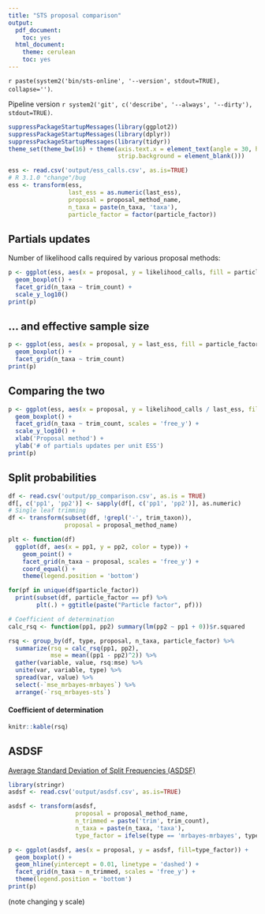 ```yaml
---
title: "STS proposal comparison"
output:
  pdf_document:
    toc: yes
  html_document:
    theme: cerulean
    toc: yes
---
```


`r paste(system2('bin/sts-online', '--version', stdout=TRUE), collapse='')`.

Pipeline version `r system2('git', c('describe', '--always', '--dirty'), stdout=TRUE)`.

```r
suppressPackageStartupMessages(library(ggplot2))
suppressPackageStartupMessages(library(dplyr))
suppressPackageStartupMessages(library(tidyr))
theme_set(theme_bw(16) + theme(axis.text.x = element_text(angle = 30, hjust = 1),
                               strip.background = element_blank()))

ess <- read.csv('output/ess_calls.csv', as.is=TRUE)
# R 3.1.0 "change"/bug
ess <- transform(ess,
                 last_ess = as.numeric(last_ess),
                 proposal = proposal_method_name,
                 n_taxa = paste(n_taxa, 'taxa'),
                 particle_factor = factor(particle_factor))
```

## Partials updates

Number of likelihood calls required by various proposal methods:

```r
p <- ggplot(ess, aes(x = proposal, y = likelihood_calls, fill = particle_factor)) +
  geom_boxplot() +
  facet_grid(n_taxa ~ trim_count) +
  scale_y_log10()
print(p)
```

## ... and effective sample size

```r
p <- ggplot(ess, aes(x = proposal, y = last_ess, fill = particle_factor)) +
  geom_boxplot() +
  facet_grid(n_taxa ~ trim_count)
print(p)
```

## Comparing the two

```r
p <- ggplot(ess, aes(x = proposal, y = likelihood_calls / last_ess, fill = particle_factor)) +
  geom_boxplot() +
  facet_grid(n_taxa ~ trim_count, scales = 'free_y') +
  scale_y_log10() +
  xlab('Proposal method') +
  ylab('# of partials updates per unit ESS')
print(p)
```

## Split probabilities

```r
df <- read.csv('output/pp_comparison.csv', as.is = TRUE)
df[, c('pp1', 'pp2')] <- sapply(df[, c('pp1', 'pp2')], as.numeric)
# Single leaf trimming
df <- transform(subset(df, !grepl('-', trim_taxon)),
                proposal = proposal_method_name)

plt <- function(df)
  ggplot(df, aes(x = pp1, y = pp2, color = type)) +
    geom_point() +
    facet_grid(n_taxa ~ proposal, scales = 'free_y') +
    coord_equal() +
    theme(legend.position = 'bottom')

for(pf in unique(df$particle_factor))
  print(subset(df, particle_factor == pf) %>%
        plt(.) + ggtitle(paste("Particle factor", pf)))

# Coefficient of determination
calc_rsq <- function(pp1, pp2) summary(lm(pp2 ~ pp1 + 0))$r.squared

rsq <- group_by(df, type, proposal, n_taxa, particle_factor) %>%
  summarize(rsq = calc_rsq(pp1, pp2),
            mse = mean((pp1 - pp2)^2)) %>%
  gather(variable, value, rsq:mse) %>%
  unite(var, variable, type) %>%
  spread(var, value) %>%
  select(-`mse_mrbayes-mrbayes`) %>%
  arrange(-`rsq_mrbayes-sts`)
```

#### Coefficient of determination
```r
knitr::kable(rsq)
```

## ASDSF

[Average Standard Deviation of Split Frequencies (ASDSF)](http://www.bali-phy.org/README.html#idp54307728)

```r
library(stringr)
asdsf <- read.csv('output/asdsf.csv', as.is=TRUE)

asdsf <- transform(asdsf,
                   proposal = proposal_method_name,
                   n_trimmed = paste('trim', trim_count),
                   n_taxa = paste(n_taxa, 'taxa'),
                   type_factor = ifelse(type == 'mrbayes-mrbayes', type, paste(type, particle_factor)))

p <- ggplot(asdsf, aes(x = proposal, y = asdsf, fill=type_factor)) +
  geom_boxplot() +
  geom_hline(yintercept = 0.01, linetype = 'dashed') +
  facet_grid(n_taxa ~ n_trimmed, scales = 'free_y') +
  theme(legend.position = 'bottom')
print(p)
```

(note changing y scale)
